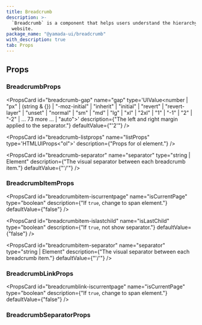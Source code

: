 ```yaml
---
title: Breadcrumb
description: >-
  `Breadcrumb` is a component that helps users understand the hierarchy of a
  website.
package_name: "@yamada-ui/breadcrumb"
with_description: true
tab: Props
---
```


## Props

### BreadcrumbProps

<PropsCard
  id="breadcrumb-gap"
  name="gap"
  type='UIValue<number | "px" | (string & {}) | "-moz-initial" | "inherit" | "initial" | "revert" | "revert-layer" | "unset" | "normal" | "sm" | "md" | "lg" | "xl" | "2xl" | "1" | "-1" | "2" | "-2" | ... 73 more ... | "auto">'
  description={"The left and right margin applied to the separator."}
  defaultValue={"'2'"}
/>

<PropsCard
  id="breadcrumb-listprops"
  name="listProps"
  type='HTMLUIProps<"ol">'
  description={"Props for ol element."}
/>

<PropsCard
  id="breadcrumb-separator"
  name="separator"
  type="string | Element"
  description={"The visual separator between each breadcrumb item."}
  defaultValue={"'/'"}
/>

### BreadcrumbItemProps

<PropsCard
  id="breadcrumbitem-iscurrentpage"
  name="isCurrentPage"
  type="boolean"
  description={"If `true`, change to span element."}
  defaultValue={"false"}
/>

<PropsCard
  id="breadcrumbitem-islastchild"
  name="isLastChild"
  type="boolean"
  description={"If `true`, not show separator."}
  defaultValue={"false"}
/>

<PropsCard
  id="breadcrumbitem-separator"
  name="separator"
  type="string | Element"
  description={"The visual separator between each breadcrumb item."}
  defaultValue={"'/'"}
/>

### BreadcrumbLinkProps

<PropsCard
  id="breadcrumblink-iscurrentpage"
  name="isCurrentPage"
  type="boolean"
  description={"If `true`, change to span element."}
  defaultValue={"false"}
/>

### BreadcrumbSeparatorProps
